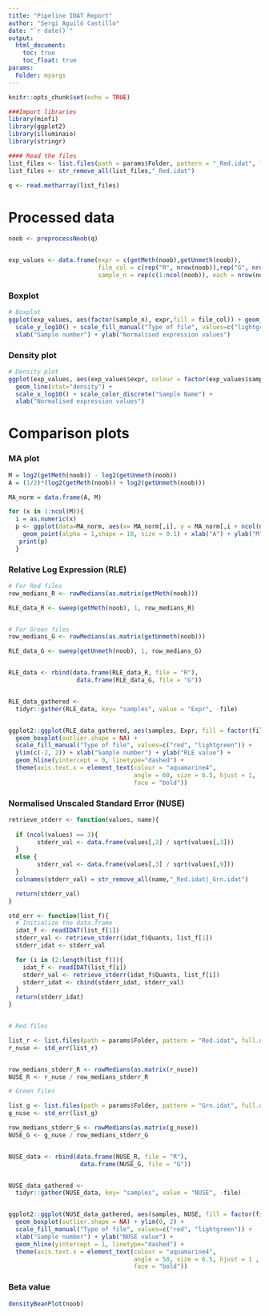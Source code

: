 ---
title: "Pipeline IDAT Report"
author: "Sergi Aguiló Castillo"
date: "`r date()`"
output:
  html_document:
    toc: true
    toc_float: true
params: 
  Folder: myargs
---

```{r setup, include=FALSE}
knitr::opts_chunk$set(echo = TRUE)
```


```{r echo=FALSE, message=FALSE, results='hide'}

###Import libraries
library(minfi)
library(ggplot2)
library(illuminaio)
library(stringr)

#### Read the files
list_files <- list.files(path = params$Folder, pattern = "_Red.idat", full.names = T)
list_files <- str_remove_all(list_files,"_Red.idat")

q <- read.metharray(list_files)

```


# Processed data

```{r, echo=FALSE, message=FALSE, results='hide'}

noob <- preprocessNoob(q)


exp_values <- data.frame(expr = c(getMeth(noob),getUnmeth(noob)),
                         file_col = c(rep("R", nrow(noob)),rep("G", nrow(noob))),
                         sample_n = rep(c(1:ncol(noob)), each = nrow(noob)*2))

```

### Boxplot

```{r, echo=FALSE, results='hide'}

# Boxplot
ggplot(exp_values, aes(factor(sample_n), expr,fill = file_col)) + geom_boxplot()+
  scale_y_log10() + scale_fill_manual("Type of file", values=c("lightgreen", "red")) + 
  xlab("Sample number") + ylab("Normalised expression values")
```

### Density plot

```{r, echo=FALSE, results='hide'}

# Density plot
ggplot(exp_values, aes(exp_values$expr, colour = factor(exp_values$sample_n))) +
  geom_line(stat="density") +
  scale_x_log10() + scale_color_discrete("Sample Name") + 
  xlab("Normalised expression values")

```

# Comparison plots

### MA plot

```{r,echo=FALSE, fig.align='center'}

M = log2(getMeth(noob)) - log2(getUnmeth(noob))
A = (1/2)*(log2(getMeth(noob)) + log2(getUnmeth(noob)))

MA_norm = data.frame(A, M)

for (x in 1:ncol(M)){
  i = as.numeric(x)
  p <- ggplot(data=MA_norm, aes(x= MA_norm[,i], y = MA_norm[,i + ncol(noob)])) +
    geom_point(alpha = 1,shape = 18, size = 0.1) + xlab("A") + ylab("M")
   print(p)
  }
```


### Relative Log Expression (RLE)

```{r, echo=FALSE}

# For Red files
row_medians_R <- rowMedians(as.matrix(getMeth(noob)))

RLE_data_R <- sweep(getMeth(noob), 1, row_medians_R)


# For Green files
row_medians_G <- rowMedians(as.matrix(getUnmeth(noob)))

RLE_data_G <- sweep(getUnmeth(noob), 1, row_medians_G)


RLE_data <- rbind(data.frame(RLE_data_R, file = "R"),
                   data.frame(RLE_data_G, file = "G"))


RLE_data_gathered <- 
  tidyr::gather(RLE_data, key= "samples", value = "Expr", -file)


ggplot2::ggplot(RLE_data_gathered, aes(samples, Expr, fill = factor(file))) + 
  geom_boxplot(outlier.shape = NA) +
  scale_fill_manual("Type of file", values=c("red", "lightgreen")) +
  ylim(c(-2, 2)) + xlab("Sample number") + ylab("RLE value") +
  geom_hline(yintercept = 0, linetype="dashed") + 
  theme(axis.text.x = element_text(colour = "aquamarine4",
                                   angle = 60, size = 6.5, hjust = 1,
                                   face = "bold"))

```

### Normalised Unscaled Standard Error (NUSE)

```{r, echo=FALSE}

retrieve_stderr <- function(values, name){
  
  if (ncol(values) == 3){
        stderr_val <- data.frame(values[,2] / sqrt(values[,3]))
  }
  else {
        stderr_val <- data.frame(values[,3] / sqrt(values[,9]))
  }
  colnames(stderr_val) = str_remove_all(name,"_Red.idat|_Grn.idat")

  return(stderr_val)
}

std_err <- function(list_f){
  # Initialize the data.frame
  idat_f <- readIDAT(list_f[1])
  stderr_val <- retrieve_stderr(idat_f$Quants, list_f[1])
  stderr_idat <- stderr_val

  for (i in (2:length(list_f))){
    idat_f <- readIDAT(list_f[i])
    stderr_val <- retrieve_stderr(idat_f$Quants, list_f[i])
    stderr_idat <- cbind(stderr_idat, stderr_val)
  }
  return(stderr_idat)
}


# Red files

list_r <- list.files(path = params$Folder, pattern = "Red.idat", full.names = T)
r_nuse <- std_err(list_r)


row_medians_stderr_R <- rowMedians(as.matrix(r_nuse))
NUSE_R <- r_nuse / row_medians_stderr_R

# Green files

list_g <- list.files(path = params$Folder, pattern = "Grn.idat", full.names = T)
g_nuse <- std_err(list_g)

row_medians_stderr_G <- rowMedians(as.matrix(g_nuse))
NUSE_G <- g_nuse / row_medians_stderr_G


NUSE_data <- rbind(data.frame(NUSE_R, file = "R"),
                    data.frame(NUSE_G, file = "G"))


NUSE_data_gathered <- 
  tidyr::gather(NUSE_data, key= "samples", value = "NUSE", -file)


ggplot2::ggplot(NUSE_data_gathered, aes(samples, NUSE, fill = factor(file))) + 
  geom_boxplot(outlier.shape = NA) + ylim(0, 2) + 
  scale_fill_manual("Type of file", values=c("red", "lightgreen")) +
  xlab("Sample number") + ylab("NUSE value") +
  geom_hline(yintercept = 1, linetype="dashed") +
  theme(axis.text.x = element_text(colour = "aquamarine4",
                                   angle = 50, size = 6.5, hjust = 1 ,
                                   face = "bold"))
```

### Beta value

```{r, echo=FALSE}

densityBeanPlot(noob)


```
